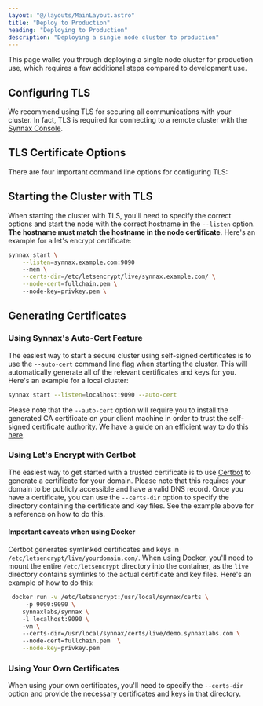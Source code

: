 ```yaml
---
layout: "@/layouts/MainLayout.astro"
title: "Deploy to Production"
heading: "Deploying to Production"
description: "Deploying a single node cluster to production"
---
```



This page walks you through deploying a single node cluster for production use, which 
requires a few additional steps compared to development use.

## Configuring TLS

We recommend using TLS for securing all communications with your cluster. In fact, TLS
is required for connecting to a remote cluster with the [Synnax Console](/console/get-started).

## TLS Certificate Options

There are four important command line options for configuring TLS:

<Table
    columns={[
        { key: "option", name: "Option", type: "code", width: 130 },
        { key: "description", name: "Description", type: "string" },
        { key: "default", name: "Default", type: "string", width: 50 }
    ]}
    data={[
        {
            option: "--certs-dir",
            description: "The path to a directory containing the necessary certificates for the cluster to use.",
            default: "/usr/local/synnax/certs"
        },
        {
            option: "--ca-cert",
            description: "The path relative to --certs-dir to the certificate authority (CA) certificate. This is only required if you're using a self-signed certificate. Certificates generated by public CA's like Let's Encrypt are already trusted, so you don't need to specify this option.",
            default: "ca.crt"
        },
        {
            option: "--node-cert",
            description: "The path relative to --certs-dir to the node's public certificate file.",
            default: "node.crt"
        },
        {
            option: "--node-key",
            description: "The path relative to --certs-dir to the node's private key file.",
            default: "node.key"
        }
    ]}
/>

## Starting the Cluster with TLS

When starting the cluster with TLS, you'll need to specify the correct options and start
the node with the correct hostname in the `--listen` option. <b>The hostname must
match the hostname in the node certificate</b>. Here's an example for a let's encrypt 
certificate:

```sh
synnax start \
    --listen=synnax.example.com:9090
    --mem \
    --certs-dir=/etc/letsencrypt/live/synnax.example.com/ \
    --node-cert=fullchain.pem \ 
    --node-key=privkey.pem \
```

## Generating Certificates

### Using Synnax's Auto-Cert Feature

The easiest way to start a secure cluster using self-signed certificates is to use the
`--auto-cert` command line flag when starting the cluster. This will automatically
generate all of the relevant certificates and keys for you. Here's an example for 
a local cluster:

```sh
synnax start --listen=localhost:9090 --auto-cert 
```

Please note that the `--auto-cert` option will require you to install the generated CA
certificate on your client machine in order to trust the self-signed certificate 
authority. We have a guide on an efficient way to do this [here](/deployment/installing-certificates).

### Using Let's Encrypt with Certbot

The easiest way to get started with a trusted certificate is to use [Certbot](https://certbot.eff.org/)
to generate a certificate for your domain. Please note that this requires your domain to be
publicly accessible and have a valid DNS record. Once you have a certificate, you can use the
`--certs-dir` option to specify the directory containing the certificate and key files. See
the example above for a reference on how to do this.

#### Important caveats when using Docker

Certbot generates symlinked certificates and keys in `/etc/letsencrypt/live/yourdomain.com/`.
When using Docker, you'll need to mount the entire `/etc/letsencrypt` directory into the
container, as the `live` directory contains symlinks to the actual certificate and key files. 
Here's an example of how to do this:

```bash
 docker run -v /etc/letsencrypt:/usr/local/synnax/certs \ 
     -p 9090:9090 \ 
    synnaxlabs/synnax \ 
    -l localhost:9090 \ 
    -vm \ 
    --certs-dir=/usr/local/synnax/certs/live/demo.synnaxlabs.com \ 
    --node-cert=fullchain.pem  \
    --node-key=privkey.pem
 ```

### Using Your Own Certificates

When using your own certificates, you'll need to specify the `--certs-dir` option and
provide the necessary certificates and keys in that directory. 


